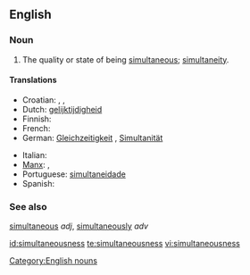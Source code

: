 ==English==

===Noun===
{{en-noun|-}}

# The quality or state of being [[simultaneous]]; [[simultaneity]].

====Translations====
{{trans-top|the quality or state of being simultaneous}}
* Croatian: {{t-|hr|simultanost|f|alt=sȉmultānōst}}, {{t-|hr|istovremenost|f|alt=istòvremenōst}}, {{t-|hr|istodobnost|f|alt=istòdobnōst}}
* Dutch: [[gelijktijdigheid]] {{f}}
* Finnish: {{t-|fi|samanaikaisuus}}
* French: {{t+|fr|simultanéité}}
* German: [[Gleichzeitigkeit]] {{f}}, [[Simultanität]]{{f}}
{{trans-mid}}
* Italian: {{t+|it|simultaneità}}
* [[Manx]]: {{t|gv|coghleashaght|f}}, {{t|gv|coghleashaghtys|m}}
* Portuguese: [[simultaneidade]]
* Spanish: {{t+|es|simultaneidad}}
{{trans-bottom}}

===See also===
[[simultaneous]] ''adj'', [[simultaneously]] ''adv''

[[Category:English nouns]]

[[id:simultaneousness]]
[[te:simultaneousness]]
[[vi:simultaneousness]]